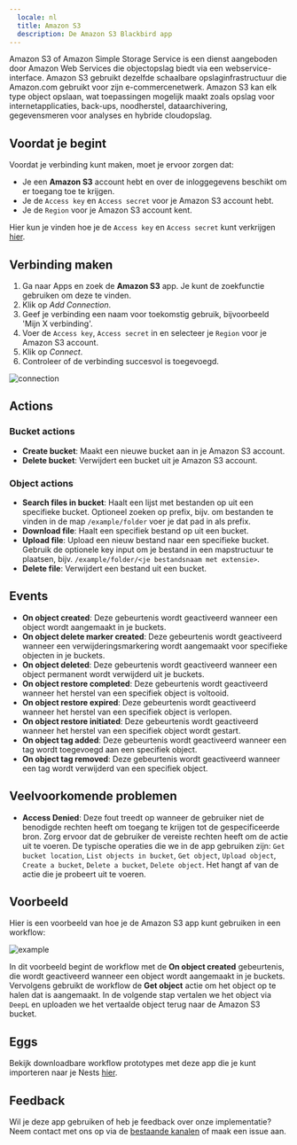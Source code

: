 ```yaml
---
  locale: nl
  title: Amazon S3
  description: De Amazon S3 Blackbird app
---
```


<LinkCard title="View on Github" target="_blank" href="https://github.com/bb-io/AmazonS3" icon="github" />

Amazon S3 of Amazon Simple Storage Service is een dienst aangeboden door Amazon Web Services die objectopslag biedt via een webservice-interface. Amazon S3 gebruikt dezelfde schaalbare opslaginfrastructuur die Amazon.com gebruikt voor zijn e-commercenetwerk. Amazon S3 kan elk type object opslaan, wat toepassingen mogelijk maakt zoals opslag voor internetapplicaties, back-ups, noodherstel, dataarchivering, gegevensmeren voor analyses en hybride cloudopslag.

## Voordat je begint

Voordat je verbinding kunt maken, moet je ervoor zorgen dat:

- Je een **Amazon S3** account hebt en over de inloggegevens beschikt om er toegang toe te krijgen.
- Je de `Access key` en `Access secret` voor je Amazon S3 account hebt.
- Je de `Region` voor je Amazon S3 account kent.

Hier kun je vinden hoe je de `Access key` en `Access secret` kunt verkrijgen [hier](https://support.promax.com/knowledge/amazon-s3).

## Verbinding maken

1. Ga naar Apps en zoek de **Amazon S3** app. Je kunt de zoekfunctie gebruiken om deze te vinden.
2. Klik op _Add Connection_.
3. Geef je verbinding een naam voor toekomstig gebruik, bijvoorbeeld 'Mijn X verbinding'.
4. Voer de `Access key`, `Access secret` in en selecteer je `Region` voor je Amazon S3 account.
5. Klik op _Connect_.
6. Controleer of de verbinding succesvol is toegevoegd.

![connection](https://raw.githubusercontent.com/bb-io/AmazonS3/main/image/README/connection.png)

## Actions

### Bucket actions

- **Create bucket**: Maakt een nieuwe bucket aan in je Amazon S3 account.
- **Delete bucket**: Verwijdert een bucket uit je Amazon S3 account.

### Object actions

- **Search files in bucket**: Haalt een lijst met bestanden op uit een specifieke bucket. Optioneel zoeken op prefix, bijv. om bestanden te vinden in de map `/example/folder` voer je dat pad in als prefix.
- **Download file**: Haalt een specifiek bestand op uit een bucket.
- **Upload file**: Upload een nieuw bestand naar een specifieke bucket. Gebruik de optionele key input om je bestand in een mapstructuur te plaatsen, bijv. `/example/folder/<je bestandsnaam met extensie>`.
- **Delete file**: Verwijdert een bestand uit een bucket.

## Events

- **On object created**: Deze gebeurtenis wordt geactiveerd wanneer een object wordt aangemaakt in je buckets.
- **On object delete marker created**: Deze gebeurtenis wordt geactiveerd wanneer een verwijderingsmarkering wordt aangemaakt voor specifieke objecten in je buckets.
- **On object deleted**: Deze gebeurtenis wordt geactiveerd wanneer een object permanent wordt verwijderd uit je buckets.
- **On object restore completed**: Deze gebeurtenis wordt geactiveerd wanneer het herstel van een specifiek object is voltooid.
- **On object restore expired**: Deze gebeurtenis wordt geactiveerd wanneer het herstel van een specifiek object is verlopen.
- **On object restore initiated**: Deze gebeurtenis wordt geactiveerd wanneer het herstel van een specifiek object wordt gestart.
- **On object tag added**: Deze gebeurtenis wordt geactiveerd wanneer een tag wordt toegevoegd aan een specifiek object.
- **On object tag removed**: Deze gebeurtenis wordt geactiveerd wanneer een tag wordt verwijderd van een specifiek object.

## Veelvoorkomende problemen

- **Access Denied**: Deze fout treedt op wanneer de gebruiker niet de benodigde rechten heeft om toegang te krijgen tot de gespecificeerde bron. Zorg ervoor dat de gebruiker de vereiste rechten heeft om de actie uit te voeren. De typische operaties die we in de app gebruiken zijn: `Get bucket location`, `List objects in bucket`, `Get object`, `Upload object`, `Create a bucket`, `Delete a bucket`, `Delete object`. Het hangt af van de actie die je probeert uit te voeren.

## Voorbeeld

Hier is een voorbeeld van hoe je de Amazon S3 app kunt gebruiken in een workflow:

![example](https://raw.githubusercontent.com/bb-io/AmazonS3/main/image/README/example.png)

In dit voorbeeld begint de workflow met de **On object created** gebeurtenis, die wordt geactiveerd wanneer een object wordt aangemaakt in je buckets. Vervolgens gebruikt de workflow de **Get object** actie om het object op te halen dat is aangemaakt. In de volgende stap vertalen we het object via `DeepL` en uploaden we het vertaalde object terug naar de Amazon S3 bucket.

## Eggs

Bekijk downloadbare workflow prototypes met deze app die je kunt importeren naar je Nests [hier](../eggs/storage-to-mt/).

## Feedback

Wil je deze app gebruiken of heb je feedback over onze implementatie? Neem contact met ons op via de [bestaande kanalen](https://www.blackbird.io/) of maak een issue aan.